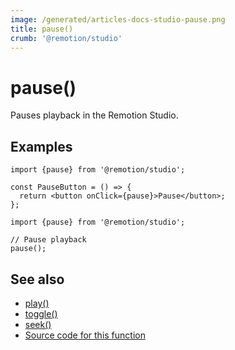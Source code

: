 ```yaml
---
image: /generated/articles-docs-studio-pause.png
title: pause()
crumb: '@remotion/studio'
---
```


# pause()<AvailableFrom v="4.0.287"/>

Pauses playback in the Remotion Studio.

## Examples

```tsx twoslash title="Pause on button click"
import {pause} from '@remotion/studio';

const PauseButton = () => {
  return <button onClick={pause}>Pause</button>;
};
```

```tsx twoslash title="Pause programmatically"
import {pause} from '@remotion/studio';

// Pause playback
pause();
```

## See also

- [play()](/docs/studio/play)
- [toggle()](/docs/studio/toggle)
- [seek()](/docs/studio/seek)
- [Source code for this function](https://github.com/remotion-dev/remotion/blob/main/packages/studio/src/api/pause.ts)
